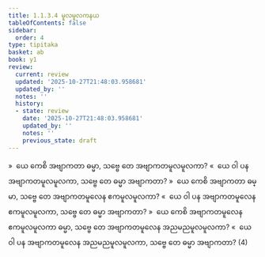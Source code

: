 ```yaml
---
title: 1.1.3.4 မူလမူလကနယ
tableOfContents: false
sidebar:
  order: 4
type: tipitaka
basket: ab
book: y1
review:
  current: review
  updated: '2025-10-27T21:48:03.958681'
  updated_by: ''
  notes: ''
  history:
  - state: review
    date: '2025-10-27T21:48:03.958681'
    updated_by: ''
    notes: ''
    previous_state: draft
---
```



<ReviewStatus review={frontmatter.review} showDetails={true} />

<HypothesisAnnotation frontmatter={frontmatter} />

<DynamicBreadcrumb />

<Division number="34" book="y1" e="ch" v="33" p="4">

<Paragraph number="68" book="y1">
»  ယေ ကေစိ အဗျာကတာ ဓမ္မာ, သဗ္ဗေ တေ အဗျာကတမူလမူလကာ?
</Paragraph>

<Paragraph number="69" book="y1">
«  ယေ ဝါ ပန အဗျာကတမူလမူလကာ, သဗ္ဗေ တေ ဓမ္မာ အဗျာကတာ?
</Paragraph>

</Division>
<Division number="35" book="y1" e="ch" v="33" p="4">

<Paragraph number="70" book="y1">
»  ယေ ကေစိ အဗျာကတာ ဓမ္မာ, သဗ္ဗေ တေ အဗျာကတမူလေန ဧကမူလမူလကာ?
</Paragraph>

<Paragraph number="71" book="y1">
«  ယေ ဝါ ပန အဗျာကတမူလေန ဧကမူလမူလကာ, သဗ္ဗေ တေ ဓမ္မာ အဗျာကတာ?
</Paragraph>

</Division>
<Division number="36" book="y1" e="ch" v="33" p="5">

<Paragraph number="72" book="y1">
»  ယေ ကေစိ အဗျာကတမူလေန ဧကမူလမူလကာ ဓမ္မာ, သဗ္ဗေ တေ အဗျာကတမူလေန အညမညမူလမူလကာ?
</Paragraph>

<Paragraph number="73" book="y1">
«  ယေ ဝါ ပန အဗျာကတမူလေန အညမညမူလမူလကာ, သဗ္ဗေ တေ ဓမ္မာ အဗျာကတာ? (4)
</Paragraph>
</Division>